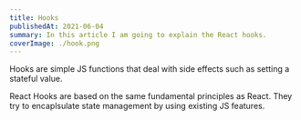 ```yaml
---
title: Hooks
publishedAt: 2021-06-04
summary: In this article I am going to explain the React hooks.
coverImage: ./hook.png
---
```


Hooks are simple JS functions that deal with side effects such as setting a stateful value.

React Hooks are based on the same fundamental principles as React. They try to encaplsulate state management by using existing JS features.
